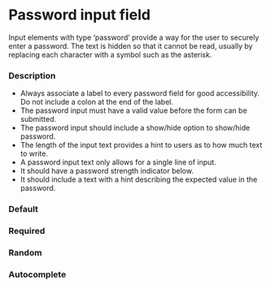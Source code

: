 
<Meta of={PasswordStories} />

# Password input field

Input elements with type ‘password’ provide a way for the user to securely enter a password. The text is hidden so that it cannot be read, usually by replacing each character with a symbol such as the asterisk.

### Description

- Always associate a label to every password field for good accessibility. Do not include a colon at the end of the label.
- The password input must have a valid value before the form can be submitted.
- The password input should include a show/hide option to show/hide password.
- The length of the input text provides a hint to users as to how much text to write.
- A password input text only allows for a single line of input.
- It should have a password strength indicator below.
- It should include a text with a hint describing the expected value in the password.

### Default

<Canvas of={PasswordStories.Default} />

### Required

<Canvas of={PasswordStories.Required} />

### Random

<Canvas of={PasswordStories.Random} />

### Autocomplete

<Canvas of={PasswordStories.Autocomplete} />
